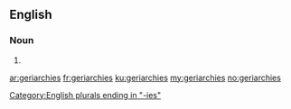 ==English==

===Noun===
{{head|en|plural}}

# {{plural of|geriarchy|lang=en}}

[[Category:English plurals ending in "-ies"]]

[[ar:geriarchies]]
[[fr:geriarchies]]
[[ku:geriarchies]]
[[my:geriarchies]]
[[no:geriarchies]]